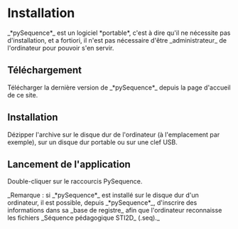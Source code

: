 = Installation =

_*pySequence*_ est un logiciel *portable*, c'est à dire qu'il ne nécessite pas d'installation, et a fortiori, il n'est pas nécessaire d'être _administrateur_ de l'ordinateur pour pouvoir s'en servir.


== Téléchargement ==

Télécharger la dernière version de _*pySequence*_ depuis la page d'accueil de ce site.

== Installation ==
Dézipper l'archive sur le disque dur de l'ordinateur (à l'emplacement {{{C:}}} par exemple), sur un disque dur portable ou sur une clef USB.

== Lancement de l'application ==
Double-cliquer sur le raccourcis PySequence.

_Remarque : si _*pySequence*_ est installé sur le disque dur d'un ordinateur, il est possible, depuis _*pySequence*_, d'inscrire des informations dans sa _base de registre_ afin que l'ordinateur reconnaisse les fichiers _Séquence pédagogique STI2D_ (.seq)._